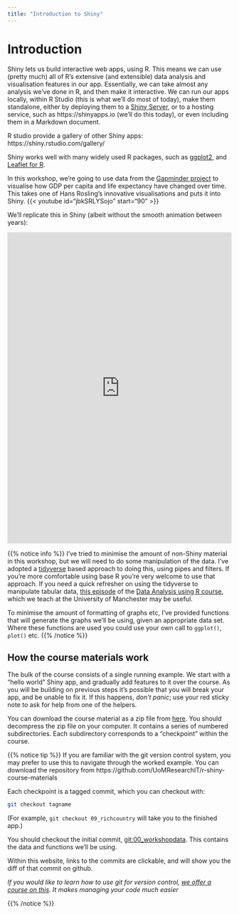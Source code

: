 ```yaml
---
title: "Introduction to Shiny"
---
```



# Introduction

Shiny lets us build interactive web apps, using R.   This means we can use (pretty much) all of R's extensive (and extensible) data analysis and visualisation features in our app.  Essentially, we can take almost any analysis we've done in R, and then make it interactive.   We can run our apps locally, within R Studio (this is what we'll do most of today), make them standalone, either by deploying them to a [Shiny Server](https://www.rstudio.com/products/shiny/shiny-server/), or to a hosting service, such as https://shinyapps.io (we'll do this today), or even including them in a Markdown document.

R studio provide a gallery of other Shiny apps: https://shiny.rstudio.com/gallery/

Shiny works well with many widely used R packages, such as [ggplot2](https://ggplot2.tidyverse.org/), and [Leaflet for R](https://rstudio.github.io/leaflet/).  

In this workshop, we're going to use data from the [Gapminder project](https://www.gapminder.org) to visualise how GDP per capita and life expectancy have changed over time.   This takes one of Hans Rosling's 
innovative visualisations and puts it into Shiny. 
{{< youtube id="jbkSRLYSojo" start="90" >}}

We'll replicate this in Shiny (albeit without the smooth animation between years):
<!--. A deployed version of the app is at https://mawds.shinyapps.io/worked_example/ -->

<iframe src="https://shiny.its.manchester.ac.uk/zzalsdme/mindthegap/" style="border:none; width:100%;  height:700px"></iframe> 

{{% notice info %}}
I've tried to minimise the amount of non-Shiny material in this workshop, but we will need to do some manipulation of the data. I've adopted a [tidyverse](https://www.tidyverse.org/) based approach to doing this, using pipes and filters.  If you're more comfortable using base R you're very welcome to use that approach.   If you need a quick refresher on using the tidyverse to manipulate tabular data, [this episode](https://uomresearchit.github.io/r-tidyverse-intro/04-dplyr/) of the [Data Analysis using R course](https://uomresearchit.github.io/r-tidyverse-intro/), which we teach at the University of Manchester may be useful.
 
To minimise the amount of formatting of graphs etc, I've provided functions that will generate the graphs we'll be using, given an appropriate data set.  Where these functions are used you could use your own call to `ggplot()`, `plot()` etc.
{{% /notice %}}


## How the course materials work

The bulk of the course consists of a single running example.  We start with a "hello world" Shiny app, and gradually add features to it over the course. As you will be building on previous steps it's possible that you will break your app, and be unable to fix it.  If this happens, *don't panic*; use your red sticky note to ask for help from one of the helpers.  

You can download the course material as a zip file from [here](https://github.com/UoMResearchIT/r-shiny-course/raw/master/runningExample.zip).  You should decompress the zip file on your computer.  It contains a series of numbered subdirectories.  Each subdirectory corresponds to a "checkpoint" within the course.


{{% notice tip %}}
If you are familiar with the git version control system, you may prefer to use this to navigate through the worked example.   You can download the repository from https://github.com/UoMResearchIT/r-shiny-course-materials

Each checkpoint is a tagged commit, which you can checkout with:


```bash
git checkout tagname
```

(For example, `git checkout 09_richcountry` will take you to the finished app.)

You should checkout the initial commit, [git:00_workshopdata]().  This contains the data and functions we'll be using.

Within this website, links to the commits are clickable, and will show you the diff of that commit on github.  

*If you would like to learn how to use git for version control, [we offer a course on this](https://app.manchester.ac.uk/rgit).  It makes managing your code much easier*

{{% /notice %}}
